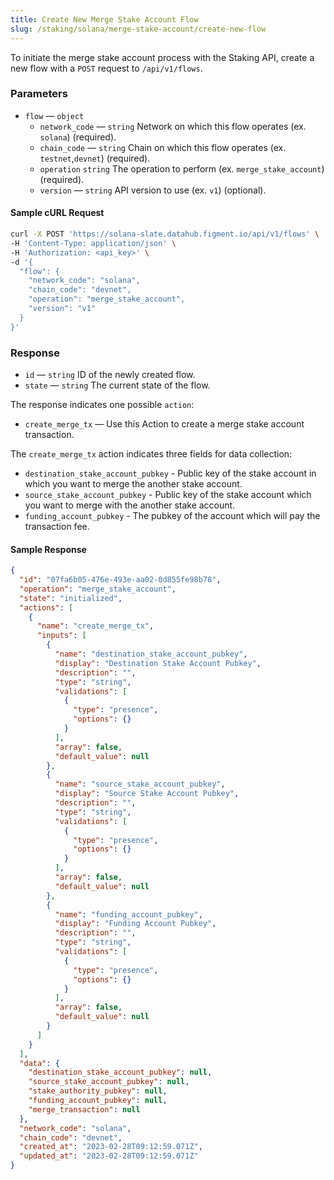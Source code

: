 ```yaml
---
title: Create New Merge Stake Account Flow
slug: /staking/solana/merge-stake-account/create-new-flow
---
```


To initiate the merge stake account process with the Staking API, create a new flow with a `POST` request to `/api/v1/flows`.

### Parameters

- `flow` &mdash; `object`
  - `network_code` &mdash; `string` Network on which this flow operates (ex. `solana`) (required).
  - `chain_code` &mdash; `string` Chain on which this flow operates (ex. `testnet`,`devnet`) (required).
  - `operation` `string` The operation to perform (ex. `merge_stake_account`) (required).
  - `version` &mdash; `string` API version to use (ex. `v1`) (optional).

#### Sample cURL Request

```bash {5-10}
curl -X POST 'https://solana-slate.datahub.figment.io/api/v1/flows' \
-H 'Content-Type: application/json' \
-H 'Authorization: <api_key>' \
-d '{
  "flow": {
    "network_code": "solana",
    "chain_code": "devnet",
    "operation": "merge_stake_account",
    "version": "v1"
  }
}'
```

### Response

- `id` &mdash; `string` ID of the newly created flow.
- `state` &mdash; `string` The current state of the flow.

The response indicates one possible `action`:

- `create_merge_tx` &mdash; Use this Action to create a merge stake account transaction.

The `create_merge_tx` action indicates three fields for data collection:

- `destination_stake_account_pubkey` - Public key of the stake account in which you want to merge the another stake account.
- `source_stake_account_pubkey` - Public key of the stake account which you want to merge with the another stake account.
- `funding_account_pubkey` - The pubkey of the account which will pay the transaction fee.

#### Sample Response

```json {3-4,7,10,24,38}
{
  "id": "07fa6b05-476e-493e-aa02-0d855fe98b78",
  "operation": "merge_stake_account",
  "state": "initialized",
  "actions": [
    {
      "name": "create_merge_tx",
      "inputs": [
        {
          "name": "destination_stake_account_pubkey",
          "display": "Destination Stake Account Pubkey",
          "description": "",
          "type": "string",
          "validations": [
            {
              "type": "presence",
              "options": {}
            }
          ],
          "array": false,
          "default_value": null
        },
        {
          "name": "source_stake_account_pubkey",
          "display": "Source Stake Account Pubkey",
          "description": "",
          "type": "string",
          "validations": [
            {
              "type": "presence",
              "options": {}
            }
          ],
          "array": false,
          "default_value": null
        },
        {
          "name": "funding_account_pubkey",
          "display": "Funding Account Pubkey",
          "description": "",
          "type": "string",
          "validations": [
            {
              "type": "presence",
              "options": {}
            }
          ],
          "array": false,
          "default_value": null
        }
      ]
    }
  ],
  "data": {
    "destination_stake_account_pubkey": null,
    "source_stake_account_pubkey": null,
    "stake_authority_pubkey": null,
    "funding_account_pubkey": null,
    "merge_transaction": null
  },
  "network_code": "solana",
  "chain_code": "devnet",
  "created_at": "2023-02-28T09:12:59.071Z",
  "updated_at": "2023-02-28T09:12:59.071Z"
}
```
